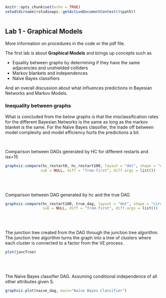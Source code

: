 ```r
knitr::opts_chunk$set(echo = TRUE)
setwd(dirname(rstudioapi::getActiveDocumentContext()$path))

```


```r
```

## Lab 1 - Graphical Models

More information on procedures in the code or the pdf file.

The first lab is about **Graphical Models** and brings up concepts such as

- Equality between graphs by determining if they have the same adjacencies and unshielded colliders
- Markov blankets and independences
- Naïve Bayes classifiers 

And an overall discussion about what influences predictions in Bayesian Networks and Markov Models.


### Inequality between graphs

What is concluded from the below graphs is that the misclassification rates for the different Bayesian Networks is the same as long as the markov blanket is the same. For the Naïve Bayes classifier, the trade off between model complexity and model efficiency hurts the predictions a bit. 

<br> 

Comparison between DAGs generated by HC for different restarts and iss=15

```r
graphviz.compare(hc_restart0, hc_restart100, layout = "dot", shape = "circle", main = NULL,
                sub = NULL, diff = "from-first", diff.args = list())
```

<br> 
<br> 

Comparison between DAG generated by hc and the true DAG

```r
graphviz.compare(hc_restart100, true_dag, layout = "dot", shape = "circle", main = NULL,
                 sub = NULL, diff = "from-first", diff.args = list())
```

<br> 
<br> 

The junction tree created from the DAG through the junction tree algorithm. The junction tree algorithm turns the graph into a tree of clusters where each cluster is connected to a factor from the VE process.

```r
plot(juncTree)
```


<br> 
<br> 

The Naïve Bayes classifier DAG. Assuming conditional independence of all other attributes given S.

```r

graphviz.plot(naive_dag, main="Naïve Bayes Classifier")
```

<br> 
<br> 
